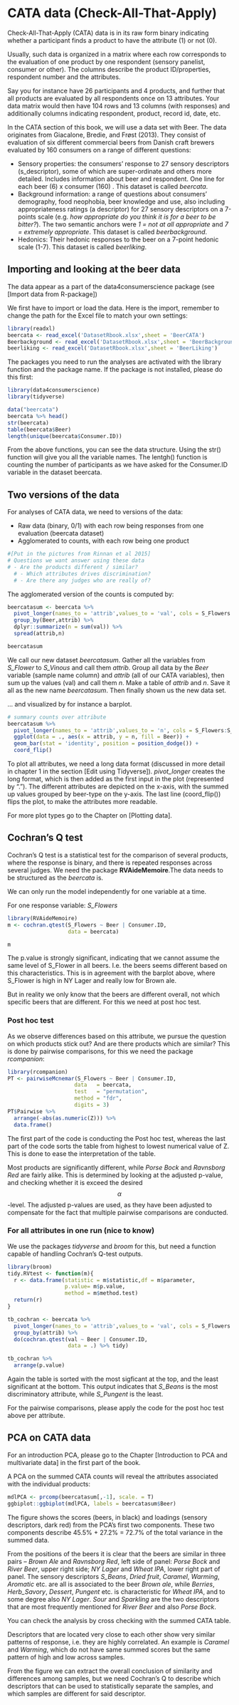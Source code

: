 # CATA data (Check-All-That-Apply)

Check-All-That-Apply (CATA) data is in its raw form binary indicating whether a participant finds a product to have the attribute (1) or not (0).

Usually, such data is organized in a matrix where each row corresponds to the evaluation of one product by one respondent (sensory panelist, consumer or other). The columns describe the product ID/properties, respondent number and the attributes.

Say you for instance have 26 participants and 4 products, and further that all products are evaluated by all respondents once on 13 attributes. Your data matrix would then have 104 rows and 13 columns (with responses) and additionally columns indicating respondent, product, record id, date, etc.

In the CATA section of this book, we will use a data set with Beer. The data originates from Giacalone, Bredie, and Frøst (2013). They consist of evaluation of six different commercial beers from Danish craft brewers evaluated by $160$ consumers on a range of different questions:

-   Sensory properties: the consumers' response to 27 sensory descriptors (s_descriptor), some of which are super-ordinate and others more detailed. Includes information about beer and respondent. One line for each beer (6) x consumer (160) . This dataset is called *beercata*.
-   Background information: a range of questions about consumers' demography, food neophobia, beer knowledge and use, also including appropriateness ratings (a descriptor) for 27 sensory descriptors on a 7-points scale (e.g. *how appropriate do you think it is for a beer to be bitter?*). The two semantic anchors were *1 = not at all appropriate* and *7 = extremely appropriate*. This dataset is called *beerbackground*.
-   Hedonics: Their hedonic responses to the beer on a 7-point hedonic scale (1-7). This dataset is called *beerliking*.

## Importing and looking at the beer data

The data appear as a part of the data4consumerscience package (see [Import data from R-package])

We first have to import or load the data. Here is the import, remember to change the path for the Excel file to match your own settings:

```{r}
library(readxl)
beercata <- read_excel('DatasetRbook.xlsx',sheet = 'BeerCATA')
Beerbackground <- read_excel('DatasetRbook.xlsx',sheet = 'BeerBackground')
beerliking <- read_excel('DatasetRbook.xlsx',sheet = 'BeerLiking')

```

The packages you need to run the analyses are activated with the library function and the package name. If the package is not installed, please do this first:

```{r}
library(data4consumerscience)
library(tidyverse)

data("beercata")
beercata %>% head()
str(beercata)
table(beercata$Beer) 
length(unique(beercata$Consumer.ID))

```

From the above functions, you can see the data structure. Using the str() function will give you all the variable names. The lentgh() function is counting the number of participants as we have asked for the Consumer.ID variable in the dataset beercata.

## Two versions of the data

For analyses of CATA data, we need to versions of the data:

-   Raw data (binary, 0/1) with each row being responses from one evaluation (beercata dataset)
-   Agglomerated to counts, with each row being one product


```{r, include=FALSE, eval=FALSE}
#[Put in the pictures from Rinnan et al 2015]
# Questions we want answer using these data
# - Are the products different / similar? 
  # - Which attributes drives discrimination? 
  # - Are there any judges who are really of? 
```

The agglomerated version of the counts is computed by:

```{r, message=FALSE}
beercatasum <- beercata %>% 
  pivot_longer(names_to = 'attrib',values_to = 'val', cols = S_Flowers:S_Vinous) %>% 
  group_by(Beer,attrib) %>%
  dplyr::summarize(n = sum(val)) %>% 
  spread(attrib,n)

beercatasum
```

We call our new dataset *beercatasum*. Gather all the variables from *S_Flower* to *S_Vinous* and call them *attrib*. Group all data by the *Beer* variable (sample name column) and *attrib* (all of our CATA variables), then sum up the values (val) and call them *n*. Make a table of *attrib* and *n*. Save it all as the new name *beercatasum*. Then finally shown us the new data set.

... and visualized by for instance a barplot.

```{r}
# summary counts over attribute
beercatasum %>% 
  pivot_longer(names_to = 'attrib',values_to = 'n', cols = S_Flowers:S_Vinous) %>% 
  ggplot(data = ., aes(x = attrib, y = n, fill = Beer)) + 
  geom_bar(stat = 'identity', position = position_dodge()) + 
  coord_flip()
```

To plot all attributes, we need a long data format (discussed in more detail in chapter 1 in the section [Edit using Tidyverse]). *pivot_longer* creates the long format, which is then added as the first input in the plot (represented by "."). The different attributes are depicted on the x-axis, with the summed up values grouped by beer-type on the y-axis. The last line (coord_flip()) flips the plot, to make the attributes more readable.

For more plot types go to the Chapter on [Plotting data].

## Cochran's Q test

Cochran's Q test is a statistical test for the comparison of several products, where the response is binary, and there is repeated responses across several judges. We need the package **RVAideMemoire**.The data needs to be structured as the *beercata* is.

We can only run the model independently for one variable at a time.

For one response variable: *S_Flowers*

```{r}
library(RVAideMemoire)
m <- cochran.qtest(S_Flowers ~ Beer | Consumer.ID,
                   data = beercata)

m
```

The p.value is strongly significant, indicating that we cannot assume the same level of S_Flower in all beers. I.e. the beers seems different based on this characteristics. This is in agreement with the barplot above, where S_Flower is high in NY Lager and really low for Brown ale.

But in reality we only know that the beers are different overall, not which specific beers that are different. For this we need at post hoc test.

### Post hoc test

As we observe differences based on this attribute, we pursue the question on which products stick out? And are there products which are similar? This is done by pairwise comparisons, for this we need the package *rcompanion*:

```{r, message=FALSE}
library(rcompanion)
PT <- pairwiseMcnemar(S_Flowers ~ Beer | Consumer.ID,
                     data   = beercata,
                     test   = "permutation",
                     method = "fdr",
                     digits = 3)
PT$Pairwise %>% 
  arrange(-abs(as.numeric(Z))) %>% 
  data.frame()
```

The first part of the code is conducting the Post hoc test, whereas the last part of the code sorts the table from highest to lowest numerical value of Z. This is done to ease the interpretation of the table.

Most products are significantly different, while *Porse Bock* and *Ravnsborg Red* are fairly alike. This is determined by looking at the adjusted p-value, and checking whether it is exceed the desired $$\alpha$$-level. The adjusted p-values are used, as they have been adjusted to compensate for the fact that multiple pairwise comparisons are conducted.

### For all attributes in one run (nice to know)

We use the packages *tidyverse* and *broom* for this, but need a function capable of handling Cochran's Q-test outputs.

```{r, message=FALSE}
library(broom)
tidy.RVtest <- function(m){
  r <- data.frame(statistic = m$statistic,df = m$parameter,
                  p.value= m$p.value,
                  method = m$method.test)
  return(r)
}

tb_cochran <- beercata %>% 
  pivot_longer(names_to = 'attrib',values_to = 'val', cols = S_Flowers:S_Vinous) %>% 
  group_by(attrib) %>%
  do(cochran.qtest(val ~ Beer | Consumer.ID,
                   data = .) %>% tidy)

tb_cochran %>% 
  arrange(p.value) 
```

Again the table is sorted with the most sigficant at the top, and the least significant at the bottom. This output indicates that *S_Beans* is the most discriminatory attribute, while *S_Pungent* is the least.

For the pairwise comparisons, please apply the code for the post hoc test above per attribute.

## PCA on CATA data

For an introduction PCA, please go to the Chapter [Introduction to PCA and multivariate data] in the first part of the book.

A PCA on the summed CATA counts will reveal the attributes associated with the individual products:

```{r}
mdlPCA <- prcomp(beercatasum[,-1], scale. = T)
ggbiplot::ggbiplot(mdlPCA, labels = beercatasum$Beer)
```

The figure shows the scores (beers, in black) and loadings (sensory descriptors, dark red) from the PCA's first two components. These two components describe 45.5% + 27.2% = 72.7% of the total variance in the summed data.

From the positions of the beers it is clear that the beers are similar in three pairs -- *Brown Ale* and *Ravnsborg Red*, left side of panel: *Porse Bock* and *River Beer*, upper right side; *NY Lager* and *Wheat IPA*, lower right part of panel. The sensory descriptors *S_Beans*, *Dried fruit*, *Caramel*, *Warming*, *Aromatic* etc. are all is associated to the beer *Brown ale*, while *Berries*, *Herb_Savory*, *Dessert*, *Pungent* etc. is characteristic for *Wheat IPA*, and to some degree also *NY Lager*. *Sour* and *Sparkling* are the two descriptors that are most frequently mentioned for *River Beer* and also *Porse Bock*.

You can check the analysis by cross checking with the summed CATA table.

Descriptors that are located very close to each other show very similar patterns of response, i.e. they are highly correlated. An example is *Caramel* and *Warming*, which do not have same summed scores but the same pattern of high and low across samples.

From the figure we can extract the overall conclusion of similarity and differences among samples, but we need Cochran's Q to describe which descriptors that can be used to statistically separate the samples, and which samples are different for said descriptor.
